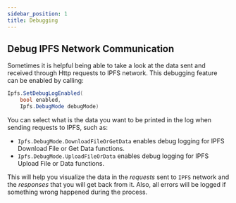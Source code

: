 ```yaml
---
sidebar_position: 1
title: Debugging
---
```


## Debug IPFS Network Communication

Sometimes it is helpful being able to take a look at the data sent and received through Http requests to IPFS network.
This debugging feature can be enabled by calling:

```cs
Ipfs.SetDebugLogEnabled(
    bool enabled,
    Ipfs.DebugMode debugMode)
```

You can select what is the data you want to be printed in the log when sending requests to IPFS, such as:

 * `Ipfs.DebugMode.DownloadFileOrGetData` enables debug logging for IPFS Download File or Get Data functions.
 * `Ipfs.DebugMode.UploadFileOrData` enables debug logging for IPFS Upload File or Data functions.

This will help you visualize the data in the *requests* sent to `IPFS` network and the *responses* that you will get
back from it. Also, all errors will be logged if something wrong happened during the process.

